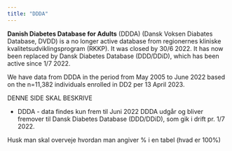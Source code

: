 ```yaml
---
title: "DDDA"
---
```


**Danish Diabetes Database for Adults** (DDDA) (Dansk Voksen Diabates Database, DVDD) is a no longer active database from regionernes kliniske kvalitetsudviklingsprogram (RKKP). It was closed by 30/6 2022. It has now been replaced by Dansk Diabetes Database (DDD/DDiD), which has been active since 1/7 2022.  


We have data from DDDA in the period from May 2005 to June 2022 based on the n=11,382 individuals enrolled in DD2 per 13 April 2023. 



DENNE SIDE SKAL BESKRIVE 

- DDDA - data findes kun frem til Juni 2022
DDDA udgår og bliver fremover til Dansk Diabetes Database (DDD/DDiD), som gik i drift pr. 1/7 2022.




Husk man skal overveje hvordan man angiver % i en tabel (hvad er 100%)